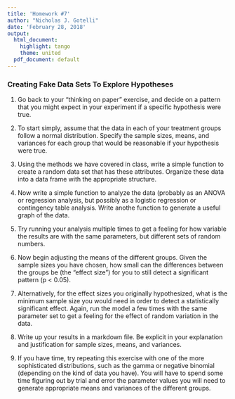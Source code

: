 ---
title: 'Homework #7'
author: "Nicholas J. Gotelli"
date: 'February 28, 2018'
output:
  html_document:
    highlight: tango
    theme: united
  pdf_document: default
---
### Creating Fake Data Sets To Explore Hypotheses

1. Go back to your "thinking on paper" exercise, and decide on a pattern that you might expect in your experiment if a specific hypothesis were true.

2. To start simply, assume that the data in each of your treatment groups follow a normal distribution. Specify the sample sizes, means, and variances for each group that would be reasonable if your hypothesis were true.

3. Using the methods we have covered in class, write a simple function to create a random data set that has these attributes. Organize these data into a data frame with the appropriate structure.

4. Now write a simple function to analyze the data (probably as an ANOVA or regression analysis, but possibly as a logistic regression or contingency table analysis. Write anothe function to generate a useful graph of the data.

5. Try running your analysis multiple times to get a feeling for how variable the results are with the same parameters, but different sets of random numbers.

6. Now begin adjusting the means of the different groups. Given the sample sizes you have chosen, how small can the differences between the groups be (the "effect size") for you to still detect a significant pattern (p < 0.05).

7. Alternatively, for the effect sizes you originally hypothesized, what is the minimum sample size you would need in order to detect a statistically significant effect. Again, run the model a few times with the same parameter set to get a feeling for the effect of random variation in the data.

8. Write up your results in a markdown file. Be explicit in your explanation and justification for sample sizes, means, and variances.

9. If you have time, try repeating this exercise with one of the more sophisticated distributions, such as the gamma or negative binomial (depending on the kind of data you have). You will have to spend some time figuring out by trial and error the parameter values you will need to generate appropriate means and variances of the different groups.
